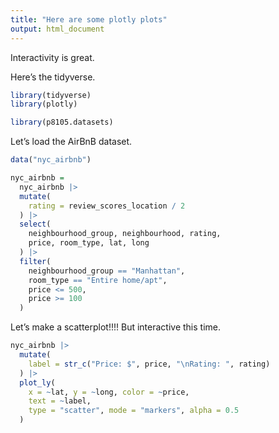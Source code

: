 ```yaml
---
title: "Here are some plotly plots"
output: html_document
---
```


Interactivity is great.

Here's the tidyverse.

```r
library(tidyverse)
library(plotly)

library(p8105.datasets)
```


Let's load the AirBnB dataset.

```r
data("nyc_airbnb")

nyc_airbnb = 
  nyc_airbnb |> 
  mutate(
    rating = review_scores_location / 2
  ) |> 
  select(
    neighbourhood_group, neighbourhood, rating,
    price, room_type, lat, long
  ) |> 
  filter(
    neighbourhood_group == "Manhattan",
    room_type == "Entire home/apt",
    price <= 500,
    price >= 100
  )
```


Let's make a scatterplot!!!! But interactive this time.

```r
nyc_airbnb |> 
  mutate(
    label = str_c("Price: $", price, "\nRating: ", rating) 
  ) |> 
  plot_ly(
    x = ~lat, y = ~long, color = ~price,
    text = ~label, 
    type = "scatter", mode = "markers", alpha = 0.5
  )
```



